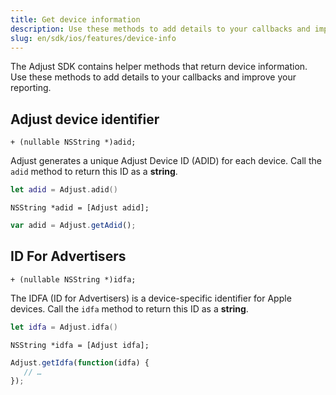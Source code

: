```yaml
---
title: Get device information
description: Use these methods to add details to your callbacks and improve your reporting.
slug: en/sdk/ios/features/device-info
---
```


The Adjust SDK contains helper methods that return device information. Use these methods to add details to your callbacks and improve your reporting.

## Adjust device identifier

```objc title="Method signature"
+ (nullable NSString *)adid;
```

Adjust generates a unique Adjust Device ID (ADID) for each device. Call the `adid` method to return this ID as a **string**.

<Tabs>
<Tab title="Swift" sync="swift">

```swift
let adid = Adjust.adid()
```

</Tab>
<Tab title="Objective-C" sync="objc">

```objc
NSString *adid = [Adjust adid];
```

</Tab>
<Tab title="Javascript" sync="js">

```js
var adid = Adjust.getAdid();
```

</Tab>
</Tabs>

## ID For Advertisers

```objc title="Method signature"
+ (nullable NSString *)idfa;
```

The IDFA (ID for Advertisers) is a device-specific identifier for Apple devices. Call the `idfa` method to return this ID as a **string**.

<Tabs>
<Tab title="Swift" sync="swift">

```swift
let idfa = Adjust.idfa()
```

</Tab>
<Tab title="Objective-C" sync="objc">

```objc
NSString *idfa = [Adjust idfa];
```

</Tab>
<Tab title="Javascript" sync="js">

```js
Adjust.getIdfa(function(idfa) {
   // …
});
```

</Tab>
</Tabs>
